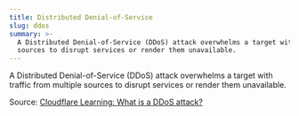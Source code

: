 ```yaml
---
title: Distributed Denial-of-Service
slug: ddos
summary: >-
  A Distributed Denial-of-Service (DDoS) attack overwhelms a target with traffic from multiple
  sources to disrupt services or render them unavailable.
---
```

A Distributed Denial-of-Service (DDoS) attack overwhelms a target with traffic from multiple sources to disrupt services or render them unavailable.

Source: [Cloudflare Learning: What is a DDoS attack?](https://www.cloudflare.com/learning/ddos/what-is-a-ddos-attack/)
